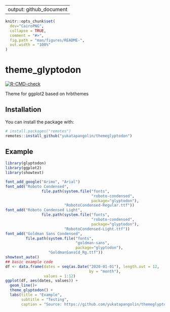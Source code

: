 
---
output: github_document
---

<!-- README.md is generated from README.Rmd. Please edit that file -->

```r
knitr::opts_chunk$set(
  dev="CairoPNG",
  collapse = TRUE,
  comment = "#>",
  fig.path = "man/figures/README-",
  out.width = "100%"
)
```

# theme_glyptodon

<!-- badges: start -->
  [![R-CMD-check](https://github.com/yukatapangolin/themeglyptodon/workflows/R-CMD-check/badge.svg)](https://github.com/yukatapangolin/themeglyptodon/actions)
<!-- badges: end -->


Theme for ggplot2 based on hrbthemes

## Installation

You can install the package with:

``` r
# install.packages("remotes")
remotes::install_github("yukatapangolin/themeglyptodon")
```
## Example

```r
library(glyptodon)
library(ggplot2)
library(showtext)

font_add_google("Arimo", "Arial")
font_add("Roboto Condensed", 
                file.path(system.file("fonts", 
                                      "roboto-condensed", 
                                      package="glyptodon"),
                          "RobotoCondensed-Regular.ttf"))
font_add("Roboto Condensed Light", 
                file.path(system.file("fonts", 
                                      "roboto-condensed", 
                                      package="glyptodon"),
                          "RobotoCondensed-Light.ttf"))
font_add("Goldman Sans Condensed",
         file.path(system.file("fonts", 
                               "goldman-sans", 
                               package="glyptodon"),
                   "GoldmanSansCd_Rg.ttf"))
showtext_auto()
## basic example code
df <- data.frame(dates = seq(as.Date("2020-01-01"), length.out = 12, 
                                     by = "month"),
                 values = 1:12)
ggplot(df, aes(dates, values)) +
  geom_line()+
  theme_glyptodon() +
  labs(title = "Example",
       subtitle = "Testing",
       caption = "Source: https://github.com/yukatapangolin/themeglyptodon")
```

